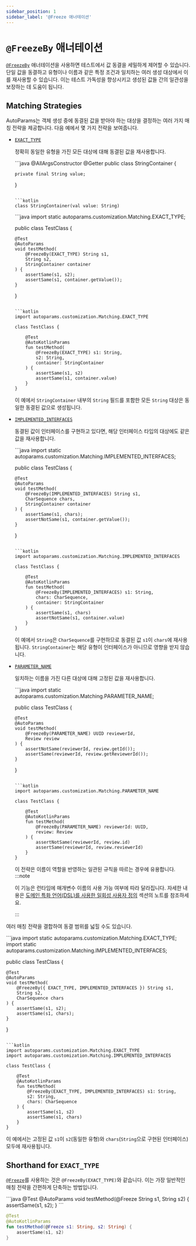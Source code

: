 ```yaml
---
sidebar_position: 1
sidebar_label: '@Freeze 애너테이션'
---
```



# `@FreezeBy` 애너테이션

[`@FreezeBy`](https://www.javadoc.io/static/io.github.autoparams/autoparams/11.0.0/autoparams/customization/FreezeBy.html) 애너테이션을 사용하면 테스트에서 값 동결을 세밀하게 제어할 수 있습니다. 단일 값을 동결하고 유형이나 이름과 같은 특정 조건과 일치하는 여러 생성 대상에서 이를 재사용할 수 있습니다. 이는 테스트 가독성을 향상시키고 생성된 값들 간의 일관성을 보장하는 데 도움이 됩니다.

## Matching Strategies

AutoParams는 객체 생성 중에 동결된 값을 받아야 하는 대상을 결정하는 여러 가지 매칭 전략을 제공합니다. 다음 예에서 몇 가지 전략을 보여줍니다.

- [`EXACT_TYPE`](https://www.javadoc.io/static/io.github.autoparams/autoparams/11.0.0/autoparams/customization/Matching.html#EXACT_TYPE)

  정확히 동일한 유형을 가진 모든 대상에 대해 동결된 값을 재사용합니다.

  <JavaKotlinCodeBlock>
  ```java
  @AllArgsConstructor
  @Getter
  public class StringContainer {

      private final String value;
  }
  ```

  ```kotlin
  class StringContainer(val value: String)
  ```
  </JavaKotlinCodeBlock>

  <JavaKotlinCodeBlock>
  ```java
  import static autoparams.customization.Matching.EXACT_TYPE;

  public class TestClass {

      @Test
      @AutoParams
      void testMethod(
          @FreezeBy(EXACT_TYPE) String s1,
          String s2,
          StringContainer container
      ) {
          assertSame(s1, s2);
          assertSame(s1, container.getValue());
      }
  }
  ```

  ```kotlin
  import autoparams.customization.Matching.EXACT_TYPE

  class TestClass {

      @Test
      @AutoKotlinParams
      fun testMethod(
          @FreezeBy(EXACT_TYPE) s1: String,
          s2: String,
          container: StringContainer
      ) {
          assertSame(s1, s2)
          assertSame(s1, container.value)
      }
  }
  ```
  </JavaKotlinCodeBlock>

  이 예에서 `StringContainer` 내부의 `String` 필드를 포함한 모든 `String` 대상은 동일한 동결된 값으로 생성됩니다.

- [`IMPLEMENTED_INTERFACES`](https://www.javadoc.io/static/io.github.autoparams/autoparams/11.0.0/autoparams/customization/Matching.html#IMPLEMENTED_INTERFACES)

  동결된 값이 인터페이스를 구현하고 있다면, 해당 인터페이스 타입의 대상에도 같은 값을 재사용합니다.

  <JavaKotlinCodeBlock>
  ```java
  import static autoparams.customization.Matching.IMPLEMENTED_INTERFACES;

  public class TestClass {

      @Test
      @AutoParams
      void testMethod(
          @FreezeBy(IMPLEMENTED_INTERFACES) String s1,
          CharSequence chars,
          StringContainer container
      ) {
          assertSame(s1, chars);
          assertNotSame(s1, container.getValue());
      }
  }
  ```

  ```kotlin
  import autoparams.customization.Matching.IMPLEMENTED_INTERFACES

  class TestClass {

      @Test
      @AutoKotlinParams
      fun testMethod(
          @FreezeBy(IMPLEMENTED_INTERFACES) s1: String,
          chars: CharSequence,
          container: StringContainer
      ) {
          assertSame(s1, chars)
          assertNotSame(s1, container.value)
      }
  }
  ```
  </JavaKotlinCodeBlock>

  이 예에서 `String`은 `CharSequence`를 구현하므로 동결된 값 `s1`이 `chars`에 재사용됩니다. `StringContainer`는 해당 유형이 인터페이스가 아니므로 영향을 받지 않습니다.

- [`PARAMETER_NAME`](https://www.javadoc.io/static/io.github.autoparams/autoparams/11.0.0/autoparams/customization/Matching.html#PARAMETER_NAME)

  일치하는 이름을 가진 다른 대상에 대해 고정된 값을 재사용합니다.

  <JavaKotlinCodeBlock>
  ```java
  import static autoparams.customization.Matching.PARAMETER_NAME;

  public class TestClass {

      @Test
      @AutoParams
      void testMethod(
          @FreezeBy(PARAMETER_NAME) UUID reviewerId,
          Review review
      ) {
          assertNotSame(reviewerId, review.getId());
          assertSame(reviewerId, review.getReviewerId());
      }
  }
  ```

  ```kotlin
  import autoparams.customization.Matching.PARAMETER_NAME

  class TestClass {

      @Test
      @AutoKotlinParams
      fun testMethod(
          @FreezeBy(PARAMETER_NAME) reviewerId: UUID,
          review: Review
      ) {
          assertNotSame(reviewerId, review.id)
          assertSame(reviewerId, review.reviewerId)
      }
  }
  ```
  </JavaKotlinCodeBlock>

  이 전략은 이름이 역할을 반영하는 일관된 규칙을 따르는 경우에 유용합니다.
  <br/>
  :::note

  이 기능은 런타임에 매개변수 이름의 사용 가능 여부에 따라 달라집니다. 자세한 내용은 [도메인 특화 언어(DSL)를 사용한 일회성 사용자 정의](./customization#customization-dsl) 섹션의 노트를 참조하세요.

  :::

여러 매칭 전략을 결합하여 동결 범위를 넓힐 수도 있습니다.

<JavaKotlinCodeBlock>
```java
import static autoparams.customization.Matching.EXACT_TYPE;
import static autoparams.customization.Matching.IMPLEMENTED_INTERFACES;

public class TestClass {

    @Test
    @AutoParams
    void testMethod(
        @FreezeBy({ EXACT_TYPE, IMPLEMENTED_INTERFACES }) String s1,
        String s2,
        CharSequence chars
    ) {
        assertSame(s1, s2);
        assertSame(s1, chars);
    }
}
```

```kotlin
import autoparams.customization.Matching.EXACT_TYPE
import autoparams.customization.Matching.IMPLEMENTED_INTERFACES

class TestClass {

    @Test
    @AutoKotlinParams
    fun testMethod(
        @FreezeBy(EXACT_TYPE, IMPLEMENTED_INTERFACES) s1: String,
        s2: String,
        chars: CharSequence
    ) {
        assertSame(s1, s2)
        assertSame(s1, chars)
    }
}
```
</JavaKotlinCodeBlock>

이 예에서는 고정된 값 `s1`이 `s2`(동일한 유형)와 `chars`(`String`으로 구현된 인터페이스) 모두에 재사용됩니다.

## Shorthand for `EXACT_TYPE`

[`@Freeze`](https://www.javadoc.io/static/io.github.autoparams/autoparams/11.0.0/autoparams/customization/Freeze.html)를 사용하는 것은 `@FreezeBy(EXACT_TYPE)`와 같습니다. 이는 가장 일반적인 매칭 전략을 간편하게 단축하는 방법입니다.

<JavaKotlinCodeBlock>
```java
@Test
@AutoParams
void testMethod(@Freeze String s1, String s2) {
    assertSame(s1, s2);
}
```

```kotlin
@Test
@AutoKotlinParams
fun testMethod(@Freeze s1: String, s2: String) {
    assertSame(s1, s2)
}
```
</JavaKotlinCodeBlock>
